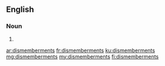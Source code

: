 ==English==

===Noun===
{{head|en|noun plural form}}

# {{plural of|dismemberment|lang=en}}

[[ar:dismemberments]]
[[fr:dismemberments]]
[[ku:dismemberments]]
[[mg:dismemberments]]
[[my:dismemberments]]
[[fi:dismemberments]]